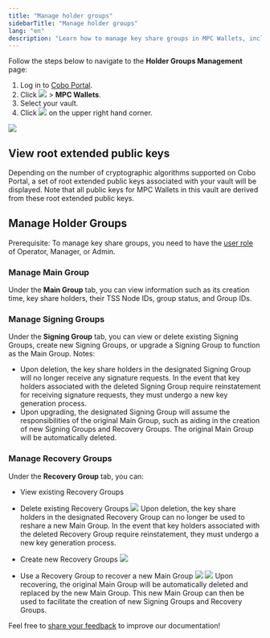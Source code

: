 ```yaml
---
title: "Manage holder groups"
sidebarTitle: "Manage holder groups"
lang: "en"
description: "Learn how to manage key share groups in MPC Wallets, including creating, editing, and deleting groups."
---
```


Follow the steps below to navigate to the **Holder Groups Management** page:

1. Log in to [Cobo Portal](https://portal.cobo.com/login).
2. Click <img src="/en/images/mpc-wallet/wallets-icon.svg" className="icon"></img> > **MPC Wallets**.
3. Select your vault.
4. Click <img src="/en/images/mpc-wallet/manage-key-share-group.svg" className="icon"></img> on the upper right hand corner.

<img src="/en/images/mpc-wallet/manage-key-share-groups.png" className="screenshot_full_screen"/>

## View root extended public keys
Depending on the number of cryptographic algorithms supported on Cobo Portal, a set of root extended public keys associated with your vault will be displayed. Note that all public keys for MPC Wallets in this vault are derived from these root extended public keys.

## Manage Holder Groups

<Note>Prerequisite: To manage key share groups, you need to have the [user role](/en/portal/organization/roles-and-permissions) of Operator, Manager, or Admin.</Note>

### Manage Main Group

Under the **Main Group** tab, you can view information such as its creation time, key share holders, their TSS Node IDs, group status, and Group IDs.

### Manage Signing Groups
Under the **Signing Group** tab, you can view or delete existing Signing Groups, create new Signing Groups, or upgrade a Signing Group to function as the Main Group.
Notes:
- Upon deletion, the key share holders in the designated Signing Group will no longer receive any signature requests. In the event that key holders associated with the deleted Signing Group require reinstatement for receiving signature requests, they must undergo a new key generation process.
- Upon upgrading, the designated Signing Group will assume the responsibilities of the original Main Group, such as aiding in the creation of new Signing Groups and Recovery Groups. The original Main Group will be automatically deleted.

### Manage Recovery Groups
Under the **Recovery Group** tab, you can:
- View existing Recovery Groups
- Delete existing Recovery Groups
    <img src="/en/images/mpc-wallet/delete-recovery-group-popup.png" className="screenshot_modal"/>
    <Info>Upon deletion, the key share holders in the designated Recovery Group can no longer be used to reshare a new Main Group. In the event that key holders associated with the deleted Recovery Group require reinstatement, they must undergo a new key generation process.</Info>


- Create new Recovery Groups
    <img src="/en/images/mpc-wallet/create-new-recovery-group.png" className="screenshot_modal"/>

- Use a Recovery Group to recover a new Main Group
    <img src="/en/images/mpc-wallet/recover-main-group.png" className="screenshot_modal"/>
    <img src="/en/images/mpc-wallet/recover-new-main-group-config.png" className="screenshot_modal"/>
    <Info>Upon recovering, the original Main Group will be automatically deleted and replaced by the new Main Group. This new Main Group can then be used to facilitate the creation of new Signing Groups and Recovery Groups.</Info>

<Tip>Feel free to [share your feedback](https://forms.zohopublic.com/cobo/form/DocumentFeedbackForm/formperma/QvLOhxJv1_JMsJ-1dleZ8Itb_7rzN-LtgvsDdxosoVI?referrername=manuals) to improve our documentation!</Tip>